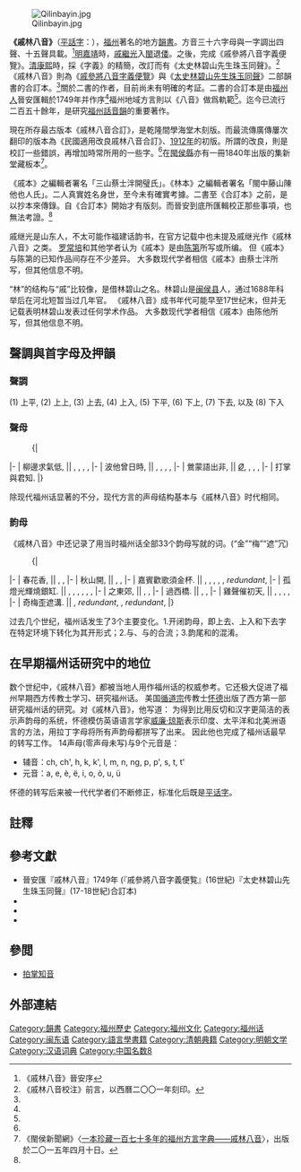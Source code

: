 {{Expand English|Qi Lin Bayin}}
[[Image:Qilinbayin.jpg|thumb]]

'''《戚林八音》'''（[[平話字|平話字]]：{{sans-serif|Chék-lìng-báik-ĭng}}），[[福州|福州]]著名的地方[[韻書|韻書]]。方音三十六字母與一字調出四聲、十五聲具載。<ref name="晉安序">《戚林八音》晉安序</ref>[[明|明]][[嘉靖|嘉靖]]時，[[戚繼光|戚繼光]]入[[福建省|閩]]退[[日本|倭]]。之後，完成《戚參將八音字義便覽》。[[清|清]][[康熙|康熙]]時，採《字義》的精簡，改訂而有《太史林碧山先生珠玉同聲》。<ref name="福建人民版八音校注序">《戚林八音校注》前言，以西曆二〇〇一年刻印。</ref>《戚林八音》則為《[[戚參將八音字義便覽|戚參將八音字義便覽]]》與《[[太史林碧山先生珠玉同聲|太史林碧山先生珠玉同聲]]》二部韻書的合訂本。<ref name="福建人民版八音校注序"/>關於二書的作者，目前尚未有明確的考証。二書的合訂本是由[[福州民系|福州人]]晉安匯輯於1749年并作序<ref name="晉安序"/>福州地域方言則以《八音》做爲軌範<ref name="晉安序"/>。迄今已流行二百五十餘年，是研究[[福州話|福州話]][[音韻學|音韻]]的重要著作。

現在所存最古版本《戚林八音合訂》，是乾隆間學海堂木刻版。而最流傳廣傳屢次翻印的版本為《民國適用改良戚林八音合訂》、[[1912年|1912年]]的初版。所謂的改良，則是校訂一些錯誤，再增加時常所用的一些字。<ref name="福建人民版八音校注序"/>在[[閩侯縣|閩侯縣]]亦有一冊1840年出版的集新堂藏板本<ref>《閩侯新聞網》〈[http://www.mhnews.com.cn/html/3/2015-04-10/11205038639.shtml 一本珍藏一百七十多年的福州方言字典——戚林八音]〉，出版於二〇一五年四月十日。</ref>。

《戚本》之編輯者署名「三山蔡士泮開璧氏」。《林本》之編輯者署名「閩中藤山陳他也人氏」。二人真實姓名身世，至今未有確實考據。二書至《合訂本》之前，是以抄本來傳錄。自《合訂本》開始才有版刻。而晉安到底所匯輯校正那些事項，也無法考證。<ref name="福建人民版八音校注序"/>

戚继光是山东人，不太可能作福建话韵书，在官方记载中也未提及戚继光作《戚林八音》之类。{{sfnp|Li|1993}}{{rp|12}}
[[罗常培|罗常培]]和其他学者认为《戚本》是由[[陈第|陈第]]所写或所编。{{sfnp|Li|1993}}{{rp|12}}
但《戚本》与陈第的已知作品间存在不少差异。{{sfnp|Li|1993}}{{rp|23–25}}
大多数现代学者相信《戚本》由蔡士泮所写，但其他信息不明。{{sfnp|Yong|Peng|2008}}{{rp|360}}{{sfnp|Li|1993}}{{rp|25–26}}

“林”的结构与“戚”比较像，是借林碧山之名。林碧山是[[闽侯县|闽侯县]]人，通过1688年科举后在河北短暂当过几年官。
《戚林八音》成书年代可能早至17世纪末，但并无记载表明林碧山发表过任何学术作品。{{sfnp|Li|1993}}{{rp|27}}
大多数现代学者相信《戚本》由陈他所写，但其他信息不明。{{sfnp|Yong|Peng|2008}}{{rp|360}}{{sfnp|Li|1993}}{{rp|28}}

==聲調與首字母及押韻==

===聲調===
(1) 上平, (2) 上上, (3) 上去, (4) 上入, (5) 下平, (6) 下上, (7) 下去, 以及 (8) 下入

===聲母===
:{|
|-
| 柳邊求氣低, || {{IPA|[l]}}, {{IPA|[p]}}, {{IPA|[k]}}, {{IPA|[kʰ]}}, {{IPA|[t]}}
|-
| 波他曾日時, || {{IPA|[pʰ]}}, {{IPA|[tʰ]}}, {{IPA|[ts]}}, {{IPA|[n]}}, {{IPA|[s]}}
|-
| 鶯蒙語出非, || ''[[零聲母|Ø]]'', {{IPA|[m]}}, {{IPA|[ŋ]}}, {{IPA|[tsʰ]}}, {{IPA|[h]}}
|-
| 打掌與君知.
|}

除现代福州话显著的{{IPA|[n]}}{{IPA|[l]}}不分，现代方言的声母结构基本与《戚林八音》时代相同。

===韵母===
《戚林八音》中还记录了用当时福州话全部33个韵母写就的词。(“金”“梅”“遮”冗){{sfnp|Yong|Peng|2008}}{{rp|360}}{{sfnp|Li|1993}}{{rp|43–45}}

:{|
|-
| 春花香, || {{IPA|[uŋ/uk]}}, {{IPA|[ua/uaʔ]}}, {{IPA|[ioŋ/iok]}}
|-
| 秋山開, || {{IPA|[iu]}}, {{IPA|[aŋ/ak]}}, {{IPA|[ai]}}
|-
| 嘉賓歡歌須金杯. || {{IPA|[a/aʔ]}}, {{IPA|[iŋ/ik]}}, {{IPA|[uaŋ/uak]}}, {{IPA|[o/oʔ]}}, {{IPA|[y]}}, ''redundant'', {{IPA|[uoi]}}
|-
| 孤燈光輝燒銀缸. || {{IPA|[u/uʔ]}}, {{IPA|[ɛŋ/ɛk]}}, {{IPA|[uoŋ/uok]}}, {{IPA|[ui]}}, {{IPA|[ieu]}}, {{IPA|[yŋ/yk]}}, {{IPA|[oŋ/ok]}}
|-
| 之東郊, || {{IPA|[i]}}, {{IPA|[øŋ/øk]}}, {{IPA|[au]}}
|-
| 過西橋. || {{IPA|[uo/uoʔ]}}, {{IPA|[ɛ/ɛʔ]}}, {{IPA|[io/ioʔ]}}
|-
| 雞聲催初天, || {{IPA|[ie]}}, {{IPA|[iaŋ/iak]}}, {{IPA|[øy]}}, {{IPA|[œ/œʔ]}}, {{IPA|[ieŋ/iek]}}
|-
| 奇梅歪遮溝. || {{IPA|[ia/iaʔ]}}, ''redundant'', {{IPA|[uai]}}, ''redundant'', {{IPA|[ɛu]}}
|}

过去几个世纪，福州话发生了3个主要变化。1.开闭韵母，即上去、上入和下去字在特定环境下转化为其开形式；2.{{IPA|[iu]}}与{{IPA|[ieu]}}、{{IPA|[ui]}}与{{IPA|[uoi]}}的合流；3.韵尾{{IPA|[-k]}}和{{IPA|[-ʔ]}}的混淆。

==在早期福州话研究中的地位==
数个世纪中，《戚林八音》都被当地人用作福州话的权威参考。它还极大促进了福州早期西方传教士学习、研究福州话。{{sfnp|Li|1993}}{{rp|213–214}}
美国[[循道宗|循道宗]]传教士[[怀德|怀德]]出版了西方第一部研究福州话的研究。{{sfnp|Li|1993}}{{rp|215}}对《戚林八音》，他写道：
{{quote|《戚林八音》所用的声韵系统，形成了(与声调符号一起)一套完整的福州话字母表。它们被传教士们用得如此频繁，主要用在书写口语词句上，以完成他们自己的研究。《福音书》已有三本通过这种方式翻译完。|M.C. White{{sfnp|White|1856}}{{rp|354}}}}
为得到比用反切和汉字更简洁的表示声韵母的系统，怀德模仿英语语言学家[[威廉·琼斯_(语言学家)|威廉·琼斯]]表示印度、太平洋和北美洲语言的方法，用拉丁字母将所有声韵母都拼写了出来。{{sfnp|White|1856}}{{rp|356}}
因此他也完成了福州话最早的转写工作。
14声母(零声母未写)与9个元音是：{{sfnp|White|1856}}{{rp|355–356}}{{sfnp|Li|1993}}{{rp|217}}

*辅音：ch, ch', h, k, k', l, m, n, ng, p, p', s, t, t'
*元音：a, e, è, ë, i, o, ò, u, ü

怀德的转写后来被一代代学者们不断修正，标准化后既是[[平话字|平话字]]。

==註釋==
{{reflist}}

==參考文獻==
{{refbegin|2}}
* 晉安匯『戚林八音』1749年 (『戚參將八音字義便覧』(16世紀)『太史林碧山先生珠玉同聲』(17-18世紀)合訂本)
* {{citation  | title = A study of the "Qī Lín Bāyīn"  | surname = Li | given = Zhuqing  | type = PhD thesis | publisher = [[華盛頓大學|University of Washington]] | year = 1993  | oclc = 38703889  | postscript = .  }}
* {{citation  | first = M.C. | last = White | author-link = 怀德 | title = The Chinese Language Spoken at Fuh Chau  | journal = The Methodist Review | volume = 38 | year = 1856 | pages = 352–381  | url = https://archive.org/stream/methodistreview08unkngoog#page/n358/mode/1up  | postscript = .  }}
* {{citation  | title = Chinese Lexicography : A History from 1046 BC to AD 1911: A History from 1046 BC to AD 1911  | given1 = Heming | surname1 = Yong | given2 = Jing | surname2 = Peng  | publisher = Oxford University Press | year = 2008 | isbn = 978-0-19-156167-2  | postscript = .  }}
{{refend}}

==參閲==
*[[拍掌知音|拍掌知音]]

==外部連結==
{{wikisource|Dictionary of the Foochow Dialect}}

{{韻書}}

[[Category:韻書|Category:韻書]]
[[Category:福州歷史|Category:福州歷史]]
[[Category:福州文化|Category:福州文化]]
[[Category:福州话|Category:福州话]]
[[Category:闽东语|Category:闽东语]]
[[Category:語言學書籍|Category:語言學書籍]]
[[Category:清朝典籍|Category:清朝典籍]]
[[Category:明朝文学|Category:明朝文学]]
[[Category:汉语词典|Category:汉语词典]]
[[Category:中国名数8|Category:中国名数8]]